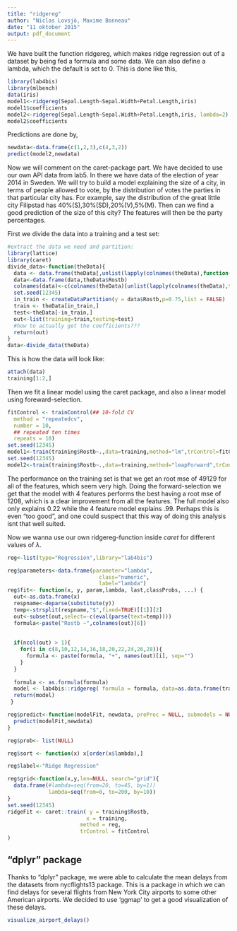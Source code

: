 ```yaml
---
title: "ridgereg"
author: "Niclas Lovsjö, Maxime Bonneau"
date: "11 oktober 2015"
output: pdf_document
---
```


We have built the function ridgereg, which makes ridge regression out of a dataset by being fed a formula and some data. We can also define a lambda, which the default is set to 0. This is done like this,

```r
library(lab4bis)
library(mlbench)
data(iris)
model1<-ridgereg(Sepal.Length~Sepal.Width+Petal.Length,iris)
model1$coefficients
model2<-ridgereg(Sepal.Length~Sepal.Width+Petal.Length,iris, lambda=2)
model2$coefficients
```
  
Predictions are done by,
  
```r
newdata<-data.frame(c(1,2,3),c(4,3,2))
predict(model2,newdata)
```


Now we will comment on the caret-package part. We have decided to use our own API data from lab5. In there we have data of the election of year 2014 in Sweden. We will try to build a model explaining the size of a city, in terms of people allowed to vote, by the distribution of votes the parties in that particular city has. For example, say the distribution of the great little city Filipstad has 40%(S),30%(SD),20%(V),5%(M). Then can we find a good prediction of the size of this city? The features will then be the party percentages.  
  
First we divide the data into a training and a test set:
```r
#extract the data we need and partition:
library(lattice)
library(caret)
divide_data<-function(theData){
  data <- data.frame(theData[,unlist(lapply(colnames(theData),function(y) substr(y,start=nchar(y)-2,stop=nchar(y))))=="tal"])
  data<-data.frame(data,theData$Rostb)
  colnames(data)<-c(colnames(theData)[unlist(lapply(colnames(theData),function(y) substr(y,start=nchar(y)-2,stop=nchar(y))))=="tal"],"Rostb")
  set.seed(12345)
  in_train <- createDataPartition(y = data$Rostb,p=0.75,list = FALSE)
  train <- theData[in_train,]
  test<-theData[-in_train,]
  out<-list(training=train,testing=test)
  #how to actually get the coefficients???
  return(out)
}
data<-divide_data(theData)
```
  
This is how the data will look like:
```r
attach(data)
training[1:2,]
```
  
Then we fit a linear model using the caret package, and also a linear model using foreward-selection.  
  
```r
fitControl <- trainControl(## 10-fold CV
  method = "repeatedcv",
  number = 10,
  ## repeated ten times
  repeats = 10)
set.seed(12345)
model1<-train(training$Rostb~.,data=training,method="lm",trControl=fitControl)
set.seed(12345)
model2<-train(training$Rostb~.,data=training,method="leapForward",trControl=fitControl)
```
  
The performance on the training set is that we get an root mse of 49129 for all of the features, which seem very high. Doing the forward-selection we get that the model with 4 features performs the best having a root mse of 1208, which is a clear improvement from all the features. The full model also only explains 0.22 while the 4 feature model explains .99. Perhaps this is even "too good", and one could suspect that this way of doing this analysis isnt that well suited. 
  
Now we wanna use our own ridgereg-function inside $\textit{caret}$ for different values of $\lambda$.  
  
```r
reg<-list(type="Regression",library="lab4bis")

reg$parameters<-data.frame(parameter="lambda",
                             class="numeric",
                             label="lambda")
reg$fit<- function(x, y, param,lambda, last,classProbs, ...) {
  out<-as.data.frame(x)
  respname<-deparse(substitute(y))
  temp<-strsplit(respname,"$",fixed=TRUE)[[1]][2]
  out<-subset(out,select=-c(eval(parse(text=temp))))
  formula<-paste("Rostb ~",colnames(out)[6])
  
  
  if(ncol(out) > 1){
    for(i in c(8,10,12,14,16,18,20,22,24,26,28)){
      formula <- paste(formula, "+", names(out)[i], sep="")
    }
  }
  
  formula <- as.formula(formula)
  model <- lab4bis::ridgereg( formula = formula, data=as.data.frame(training),lambda= param$lambda)
  return(model)
 }

reg$predict<-function(modelFit, newdata, preProc = NULL, submodels = NULL){
  predict(modelFit,newdata)
}

reg$prob<- list(NULL)

reg$sort <- function(x) x[order(x$lambda),]

reg$label<-"Ridge Regression"

reg$grid<-function(x,y,len=NULL, search="grid"){
  data.frame(#lambda=seq(from=20, to=45, by=1))
             lambda=seq(from=0, to=200, by=10))
}
set.seed(12345)
ridgeFit <- caret::train( y = training$Rostb,
                         x = training,
                       method = reg,
                       trControl = fitControl
)
```

## "dplyr" package

Thanks to "dplyr" package, we were able to calculate the mean delays from the datasets from nycflights13 package.
This is a package in which we can find delays for several flights from New York City airports to some other American airports. We decided to use 'ggmap' to get a good visualization of these delays.

```r
visualize_airport_delays()
```


